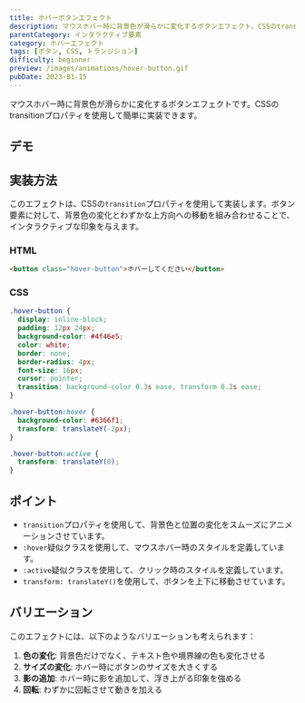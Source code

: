 ```yaml
---
title: ホバーボタンエフェクト
description: マウスホバー時に背景色が滑らかに変化するボタンエフェクト。CSSのtransitionプロパティを使用した実装例。
parentCategory: インタラクティブ要素
category: ホバーエフェクト
tags: [ボタン, CSS, トランジション]
difficulty: beginner
preview: /images/animations/hover-button.gif
pubDate: 2023-01-15
---
```




マウスホバー時に背景色が滑らかに変化するボタンエフェクトです。CSSのtransitionプロパティを使用して簡単に実装できます。

## デモ

<IframeDemo height="200px">
</IframeDemo>

## 実装方法

このエフェクトは、CSSの`transition`プロパティを使用して実装します。ボタン要素に対して、背景色の変化とわずかな上方向への移動を組み合わせることで、インタラクティブな印象を与えます。

### HTML

```html
<button class="hover-button">ホバーしてください</button>
```

### CSS

```css
.hover-button {
  display: inline-block;
  padding: 12px 24px;
  background-color: #4f46e5;
  color: white;
  border: none;
  border-radius: 4px;
  font-size: 16px;
  cursor: pointer;
  transition: background-color 0.3s ease, transform 0.2s ease;
}

.hover-button:hover {
  background-color: #6366f1;
  transform: translateY(-2px);
}

.hover-button:active {
  transform: translateY(0);
}
```

## ポイント

- `transition`プロパティを使用して、背景色と位置の変化をスムーズにアニメーションさせています。
- `:hover`疑似クラスを使用して、マウスホバー時のスタイルを定義しています。
- `:active`疑似クラスを使用して、クリック時のスタイルを定義しています。
- `transform: translateY()`を使用して、ボタンを上下に移動させています。

## バリエーション

このエフェクトには、以下のようなバリエーションも考えられます：

1. **色の変化**: 背景色だけでなく、テキスト色や境界線の色も変化させる
2. **サイズの変化**: ホバー時にボタンのサイズを大きくする
3. **影の追加**: ホバー時に影を追加して、浮き上がる印象を強める
4. **回転**: わずかに回転させて動きを加える


